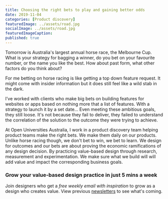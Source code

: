 ```yaml
---
title: Choosing the right bets to play and gaining better odds
date: 2019-11-04
categories: [Product discovery]
featuredImage: ../assets/road.jpg
socialImage: ../assets/road.jpg
featuredImageCaption: 
published: true
---
```


Tomorrow is Australia's largest annual horse race, the Melbourne Cup. What is your strategy for bagging a winner, do you bet on your favourite number, or the name you like the best. How about past form, what other factors do you think about?

For me betting on horse racing is like getting a top down feature request. It might come with insider information but it does still feel like a wild stab in the dark.

I’ve worked with clients who make big bets on building features for websites or apps based on nothing more that a list of features. With a strategy to launch it by a set date… Even meeting these ambitious goals, they still loose. It's not because they fail to deliver, they failed to understand the correlation of the solution to the outcome they were trying to achieve.

At Open Universities Australia, I work in a product discovery team helping product teams make the right bets. We make them daily on our products. Unlike horse racing though, we don't bet to win, we bet to learn. We design for outcomes and our bets are about proving the economic ramifications of any design decision. By practicing value-based design through research, measurement and experimentation. We make sure what we build will will add value and impact the corresponding business goals.

### Grow your value-based design practice in just 5 mins a week
Join designers who get a _free weekly email with inspiration_ to grow as a design who creates value. View previous <a href="https://rsimms.substack.com">newsletters</a> to see what's coming.
<Form />